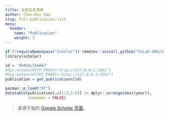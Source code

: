 ```yaml
---
title: 全部论文清单
author: Chun-Hui Gao
slug: full-publication-list
menu:
  header:
    name: "Publication"
    weight: 3
---
```



```r
if (!requireNamespace("scholar")) remotes::install_github("YuLab-SMU/scholar", quiet = TRUE)
library(scholar)

id = '9hAQ1LYAAAAJ'
#Sys.setenv(HTTP_PROXY="http://127.0.0.1:1081")
#Sys.setenv(HTTPS_PROXY="http://127.0.0.1:1081")
publication = get_publications(id)

pacman::p_load("DT")
datatable(publication[,c(1:3,5:6)] |> dplyr::arrange(desc(year)),
          rownames = FALSE)
```


> 来源于我的 [Google Scholar 页面](https://scholar.google.com/citations?user=9hAQ1LYAAAAJ)。